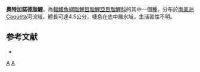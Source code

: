 {{Speciesbox 
| taxon = Knodus orteguasae
| status = NE
| status_system = IUCN3.1
| authority =  [[Fowler|Fowler]], 1943
| synonyms = *''Bryconamericus orteguasae''<br /><small>Fowler, 1943</small>
}}
'''奧特加諾德脂鯉'''，為[[輻鰭魚綱|輻鰭魚綱]][[脂鯉目|脂鯉目]][[脂鯉亞目|脂鯉亞目]][[脂鯉科|脂鯉科]]的其中一個[[種|種]]，分布於[[南美洲|南美洲]]Caquetá河流域，體長可達4.5公分，棲息在底中層水域，生活習性不明。

==参考文献==
{{refbegin}}
*{{FishBase_species|genus=Knodus|species=orteguasae|year=2014|month=1}}
{{refend}}

{{Taxonbar|from=Q5841566}}

[[Category:諾德脂鯉屬|A]]
[[Category:1943年描述的鱼类|A]]


{{魚類小作品}}